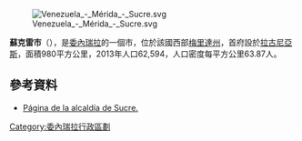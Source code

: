 [[Image:Venezuela_-_Mérida_-_Sucre.svg|right]]

'''蘇克雷市'''（{{lang-es|Municipio Sucre}}），是[[委內瑞拉|委內瑞拉]]的一個市，位於該國西部[[梅里達州|梅里達州]]，首府設於[[拉古尼亞斯_(梅里達州)|拉古尼亞斯]]，面積980平方公里，2013年人口62,594，人口密度每平方公里63.87人。

==參考資料==
* [http://sucre-merida.gov.ve/ Página de la alcaldía de Sucre.]{{dead link|date=2018年1月 |bot=InternetArchiveBot |fix-attempted=yes }}

{{Venezuela-geo-stub}}
[[Category:委內瑞拉行政區劃|Category:委內瑞拉行政區劃]]